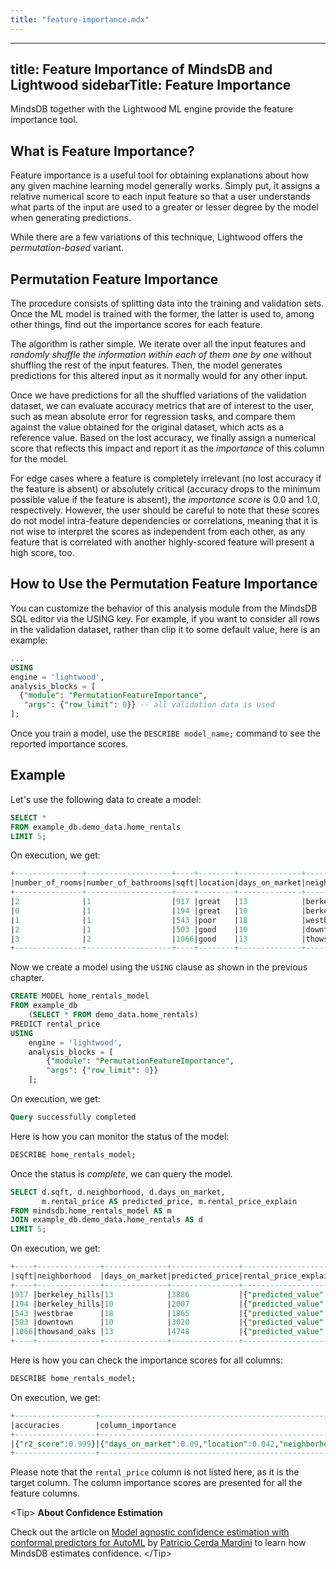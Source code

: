```yaml
---
title: "feature-importance.mdx"
---
```


---
title: Feature Importance of MindsDB and Lightwood
sidebarTitle: Feature Importance
---

MindsDB together with the Lightwood ML engine provide the feature importance tool.

## What is Feature Importance?

Feature importance is a useful tool for obtaining explanations about how any given machine learning model generally works. Simply put, it assigns a relative numerical score to each input feature so that a user understands what parts of the input are used to a greater or lesser degree by the model when generating predictions.

While there are a few variations of this technique, Lightwood offers the *permutation-based* variant.

## Permutation Feature Importance

The procedure consists of splitting data into the training and validation sets. Once the ML model is trained with the former, the latter is used to, among other things, find out the importance scores for each feature.

The algorithm is rather simple. We iterate over all the input features and *randomly shuffle the information within each of them one by one* without shuffling the rest of the input features. Then, the model generates predictions for this altered input as it normally would for any other input.

Once we have predictions for all the shuffled variations of the validation dataset, we can evaluate accuracy metrics that are of interest to the user, such as mean absolute error for regression tasks, and compare them against the value obtained for the original dataset, which acts as a reference value. Based on the lost accuracy, we finally assign a numerical score that reflects this impact and report it as the *importance* of this column for the model.

For edge cases where a feature is completely irrelevant (no lost accuracy if the feature is absent) or absolutely critical (accuracy drops to the minimum possible value if the feature is absent), the *importance score* is 0.0 and 1.0, respectively. However, the user should be careful to note that these scores do not model intra-feature dependencies or correlations, meaning that it is not wise to interpret the scores as independent from each other, as any feature that is correlated with another highly-scored feature will present a high score, too.

## How to Use the Permutation Feature Importance

You can customize the behavior of this analysis module from the MindsDB SQL editor via the USING key. For example, if you want to consider all rows in the validation dataset, rather than clip it to some default value, here is an example:

```sql
...
USING
engine = 'lightwood',
analysis_blocks = [
  {"module": "PermutationFeatureImportance", 
   "args": {"row_limit": 0}} -- all validation data is used 
];
```

Once you train a model, use the `DESCRIBE model_name;` command to see the reported importance scores.

## Example

Let's use the following data to create a model:

```sql
SELECT *
FROM example_db.demo_data.home_rentals
LIMIT 5;
```

On execution, we get:

```sql
+---------------+-------------------+----+--------+--------------+--------------+------------+
|number_of_rooms|number_of_bathrooms|sqft|location|days_on_market|neighborhood  |rental_price|
+---------------+-------------------+----+--------+--------------+--------------+------------+
|2              |1                  |917 |great   |13            |berkeley_hills|3901        |
|0              |1                  |194 |great   |10            |berkeley_hills|2042        |
|1              |1                  |543 |poor    |18            |westbrae      |1871        |
|2              |1                  |503 |good    |10            |downtown      |3026        |
|3              |2                  |1066|good    |13            |thowsand_oaks |4774        |
+---------------+-------------------+----+--------+--------------+--------------+------------+
```

Now we create a model using the `USING` clause as shown in the previous chapter.

```sql
CREATE MODEL home_rentals_model
FROM example_db
    (SELECT * FROM demo_data.home_rentals)
PREDICT rental_price
USING
    engine = 'lightwood',
    analysis_blocks = [
        {"module": "PermutationFeatureImportance", 
        "args": {"row_limit": 0}}
    ];
```

On execution, we get:

```sql
Query successfully completed
```

Here is how you can monitor the status of the model:

```sql
DESCRIBE home_rentals_model;
```

Once the status is *complete*, we can query the model.

```sql
SELECT d.sqft, d.neighborhood, d.days_on_market,
       m.rental_price AS predicted_price, m.rental_price_explain
FROM mindsdb.home_rentals_model AS m
JOIN example_db.demo_data.home_rentals AS d
LIMIT 5;
```

On execution, we get:

```sql
+----+--------------+--------------+---------------+---------------------------------------------------------------------------------------------------------------------------------------------+
|sqft|neighborhood  |days_on_market|predicted_price|rental_price_explain                                                                                                                         |
+----+--------------+--------------+---------------+---------------------------------------------------------------------------------------------------------------------------------------------+
|917 |berkeley_hills|13            |3886           |{"predicted_value": 3886, "confidence": 0.99, "anomaly": null, "truth": null, "confidence_lower_bound": 3805, "confidence_upper_bound": 3967}|
|194 |berkeley_hills|10            |2007           |{"predicted_value": 2007, "confidence": 0.99, "anomaly": null, "truth": null, "confidence_lower_bound": 1925, "confidence_upper_bound": 2088}|
|543 |westbrae      |18            |1865           |{"predicted_value": 1865, "confidence": 0.99, "anomaly": null, "truth": null, "confidence_lower_bound": 1783, "confidence_upper_bound": 1946}|
|503 |downtown      |10            |3020           |{"predicted_value": 3020, "confidence": 0.99, "anomaly": null, "truth": null, "confidence_lower_bound": 2938, "confidence_upper_bound": 3101}|
|1066|thowsand_oaks |13            |4748           |{"predicted_value": 4748, "confidence": 0.99, "anomaly": null, "truth": null, "confidence_lower_bound": 4667, "confidence_upper_bound": 4829}|
+----+--------------+--------------+---------------+---------------------------------------------------------------------------------------------------------------------------------------------+
```

Here is how you can check the importance scores for all columns:

```sql
DESCRIBE home_rentals_model;
```

On execution, we get:

```sql
+------------------+----------------------------------------------------------------------------------------------------------------------+----------------+-------------------------------------------------------------------------------------------+----------------------------------------------------------------------------------------------------------------------------------------------------+
|accuracies        |column_importance                                                                                                     |outputs         |inputs                                                                                     |model                                                                                                                                               |
+------------------+----------------------------------------------------------------------------------------------------------------------+----------------+-------------------------------------------------------------------------------------------+----------------------------------------------------------------------------------------------------------------------------------------------------+
|{"r2_score":0.999}|{"days_on_market":0.09,"location":0.042,"neighborhood":0,"number_of_bathrooms":0,"number_of_rooms":0.292,"sqft":0.999}|["rental_price"]|["number_of_rooms","number_of_bathrooms","sqft","location","days_on_market","neighborhood"]|encoders --&gt; dtype_dict --&gt; dependency_dict --&gt; model --&gt; problem_definition --&gt; identifiers --&gt; imputers --&gt; analysis_blocks --&gt; accuracy_functions|
+------------------+----------------------------------------------------------------------------------------------------------------------+----------------+-------------------------------------------------------------------------------------------+----------------------------------------------------------------------------------------------------------------------------------------------------+
```

Please note that the `rental_price` column is not listed here, as it is the target column. The column importance scores are presented for all the feature columns.

&lt;Tip&gt;
**About Confidence Estimation**

Check out the article on [Model agnostic confidence estimation with conformal predictors for AutoML](https://medium.com/mindsdb/model-agnostic-confidence-estimation-with-conformal-predictors-for-automl-55fce87ef42a) by [Patricio Cerda Mardini](https://medium.com/@paxcema)
to learn how MindsDB estimates confidence.
&lt;/Tip&gt;
